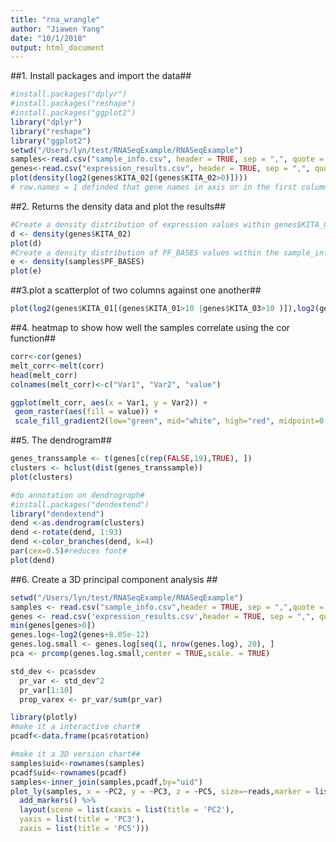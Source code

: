 ```yaml
---
title: "rna_wrangle"
author: "Jiawen Yang"
date: "10/1/2018"
output: html_document
---
```

##1. Install packages and import the data##
```r
#install.packages("dplyr")
#install.packages("reshape")
#install.packages("ggplot2")
library("dplyr")
library("reshape")
library("ggplot2")
setwd("/Users/lyn/test/RNASeqExample/RNASeqExample")
samples<-read.csv("sample_info.csv", header = TRUE, sep = ",", quote = "\"", dec = ".", fill = TRUE, row.names = 1)
genes<-read.csv("expression_results.csv", header = TRUE, sep = ",", quote = "\"", dec = ".", fill = TRUE, row.names = 1)
plot(density(log2(genes$KITA_02[(genes$KITA_02>0)])))
# row.names = 1 definded that gene names in axis or in the first column#
```

##2. Returns the density data and plot the results##
```r
#Create a density distribution of expression values within genes$KITA_02 on log scales#
d <- density(genes$KITA_02)
plot(d)
#Create a density distribution of PF_BASES values within the sample_info.csv file#
e <- density(samples$PF_BASES)
plot(e)
```

##3.plot a scatterplot of two columns against one another##
```r
plot(log2(genes$KITA_01[(genes$KITA_01>10 |genes$KITA_03>10 )]),log2(genes$KITA_03[(genes$KITA_01>10 |genes$KITA_03>10)]))

```

##4. heatmap to show how well the samples correlate using the cor function##
```r
corr<-cor(genes)
melt_corr<-melt(corr)
head(melt_corr)
colnames(melt_corr)<-c("Var1", "Var2", "value")

ggplot(melt_corr, aes(x = Var1, y = Var2)) +
 geom_raster(aes(fill = value)) +
 scale_fill_gradient2(low="green", mid="white", high="red", midpoint=0.5) + theme_classic()

```

##5. The dendrogram##
```r
genes_transsample <- t(genes[c(rep(FALSE,19),TRUE), ])
clusters <- hclust(dist(genes_transsample))
plot(clusters)

#do annotation on dendrograph#
#install.packages("dendextend")
library("dendextend")
dend <-as.dendrogram(clusters)
dend <-rotate(dend, 1:93)
dend <-color_branches(dend, k=4)
par(cex=0.5)#reduces font#
plot(dend)
```

##6. Create a 3D principal component analysis ##
```r
setwd("/Users/lyn/test/RNASeqExample/RNASeqExample")
samples <- read.csv("sample_info.csv",header = TRUE, sep = ",",quote = "\"" ,dec = ",", fill = TRUE, row.names = 1)
genes <- read.csv('expression_results.csv',header = TRUE, sep = ",", quote = "\"", dec = ".", fill = TRUE, row.names = 1)
min(genes[genes>0])
genes.log<-log2(genes+8.05e-12)
genes.log.small <- genes.log[seq(1, nrow(genes.log), 20), ]
pca <- prcomp(genes.log.small,center = TRUE,scale. = TRUE)
```
```r
std_dev <- pca$sdev
  pr_var <- std_dev^2
  pr_var[1:10]
  prop_varex <- pr_var/sum(pr_var)
```
```r
library(plotly)
#make it a interactive chart#
pcadf<-data.frame(pca$rotation)
```
```r
#make it a 3D version chart##
samples$uid<-rownames(samples)
pcadf$uid<-rownames(pcadf)
samples<-inner_join(samples,pcadf,by="uid")
plot_ly(samples, x = ~PC2, y = ~PC3, z = ~PC5, size=~reads,marker = list(symbol = 'circle', sizemode = 'diameter'), sizes = c(5, 25), color = ~Kit, colors = c('#BF382A', '#0C4B8E')) %>%
  add_markers() %>%
  layout(scene = list(xaxis = list(title = 'PC2'),
  yaxis = list(title = 'PC3'),
  zaxis = list(title = 'PC5')))
```



